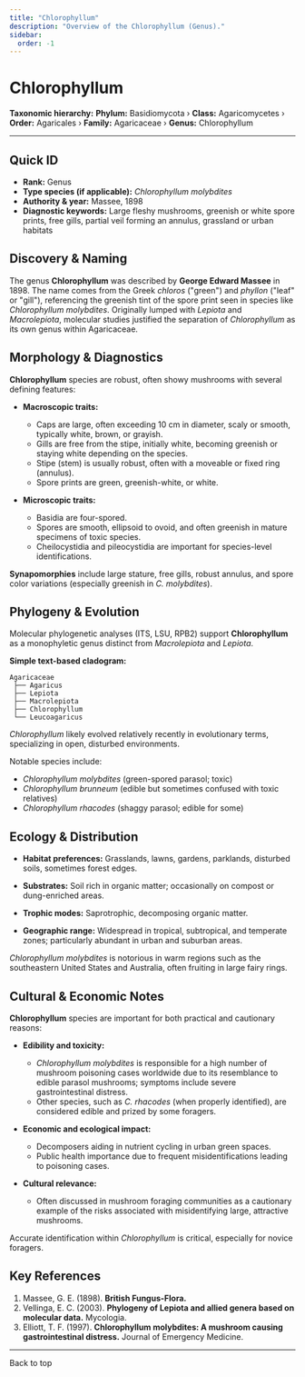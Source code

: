 ```yaml
---
title: "Chlorophyllum"
description: "Overview of the Chlorophyllum (Genus)."
sidebar:
  order: -1
---
```



# Chlorophyllum <Badge variant="note" text="Genus" />

**Taxonomic hierarchy:** **Phylum:** Basidiomycota › **Class:** Agaricomycetes › **Order:** Agaricales › **Family:** Agaricaceae › **Genus:** Chlorophyllum

---

## Quick ID
* **Rank:** Genus  
* **Type species (if applicable):** _Chlorophyllum molybdites_  
* **Authority & year:** Massee, 1898  
* **Diagnostic keywords:** Large fleshy mushrooms, greenish or white spore prints, free gills, partial veil forming an annulus, grassland or urban habitats  

## Discovery & Naming
The genus **Chlorophyllum** was described by **George Edward Massee** in 1898. The name comes from the Greek _chloros_ ("green") and _phyllon_ ("leaf" or "gill"), referencing the greenish tint of the spore print seen in species like _Chlorophyllum molybdites_. Originally lumped with _Lepiota_ and _Macrolepiota_, molecular studies justified the separation of _Chlorophyllum_ as its own genus within Agaricaceae.

## Morphology & Diagnostics
**Chlorophyllum** species are robust, often showy mushrooms with several defining features:

- **Macroscopic traits:**
  - Caps are large, often exceeding 10 cm in diameter, scaly or smooth, typically white, brown, or grayish.
  - Gills are free from the stipe, initially white, becoming greenish or staying white depending on the species.
  - Stipe (stem) is usually robust, often with a moveable or fixed ring (annulus).
  - Spore prints are green, greenish-white, or white.

- **Microscopic traits:**
  - Basidia are four-spored.
  - Spores are smooth, ellipsoid to ovoid, and often greenish in mature specimens of toxic species.
  - Cheilocystidia and pileocystidia are important for species-level identifications.

**Synapomorphies** include large stature, free gills, robust annulus, and spore color variations (especially greenish in _C. molybdites_).

## Phylogeny & Evolution
Molecular phylogenetic analyses (ITS, LSU, RPB2) support **Chlorophyllum** as a monophyletic genus distinct from _Macrolepiota_ and _Lepiota_.

**Simple text-based cladogram:**
```
Agaricaceae
 ├── Agaricus
 ├── Lepiota
 ├── Macrolepiota
 ├── Chlorophyllum
 └── Leucoagaricus
```
_Chlorophyllum_ likely evolved relatively recently in evolutionary terms, specializing in open, disturbed environments.

Notable species include:

- _Chlorophyllum molybdites_ (green-spored parasol; toxic)
- _Chlorophyllum brunneum_ (edible but sometimes confused with toxic relatives)
- _Chlorophyllum rhacodes_ (shaggy parasol; edible for some)

## Ecology & Distribution
- **Habitat preferences:** Grasslands, lawns, gardens, parklands, disturbed soils, sometimes forest edges.
- **Substrates:** Soil rich in organic matter; occasionally on compost or dung-enriched areas.
- **Trophic modes:** Saprotrophic, decomposing organic matter.

- **Geographic range:** Widespread in tropical, subtropical, and temperate zones; particularly abundant in urban and suburban areas.

_Chlorophyllum molybdites_ is notorious in warm regions such as the southeastern United States and Australia, often fruiting in large fairy rings.

## Cultural & Economic Notes
**Chlorophyllum** species are important for both practical and cautionary reasons:

- **Edibility and toxicity:**
  - _Chlorophyllum molybdites_ is responsible for a high number of mushroom poisoning cases worldwide due to its resemblance to edible parasol mushrooms; symptoms include severe gastrointestinal distress.
  - Other species, such as _C. rhacodes_ (when properly identified), are considered edible and prized by some foragers.

- **Economic and ecological impact:**
  - Decomposers aiding in nutrient cycling in urban green spaces.
  - Public health importance due to frequent misidentifications leading to poisoning cases.

- **Cultural relevance:**
  - Often discussed in mushroom foraging communities as a cautionary example of the risks associated with misidentifying large, attractive mushrooms.

Accurate identification within _Chlorophyllum_ is critical, especially for novice foragers.

## Key References
1. Massee, G. E. (1898). **British Fungus-Flora.**  
2. Vellinga, E. C. (2003). **Phylogeny of Lepiota and allied genera based on molecular data.** Mycologia.  
3. Elliott, T. F. (1997). **Chlorophyllum molybdites: A mushroom causing gastrointestinal distress.** Journal of Emergency Medicine.  

---

<LinkButton href="#top" variant="minimal" icon="arrow-up">
  Back to top
</LinkButton>
